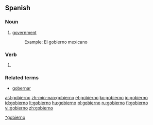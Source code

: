 ==Spanish==
===Noun===
{{es-noun-m}}

#[[government]]
#:Example: El gobierno mexicano

===Verb===
{{es-verb-form|gobernar}}
# {{es-verb form of|person=first-person|number=singular|tense=present|mood=indicative|ending=ar|verb=[[gobernar]]}}

===Related terms===
* [[gobernar]]

[[Category:es:Government|*gobierno]]

[[ast:gobierno]]
[[zh-min-nan:gobierno]]
[[et:gobierno]]
[[ko:gobierno]]
[[io:gobierno]]
[[id:gobierno]]
[[lt:gobierno]]
[[hu:gobierno]]
[[pl:gobierno]]
[[ru:gobierno]]
[[fi:gobierno]]
[[vi:gobierno]]
[[zh:gobierno]]